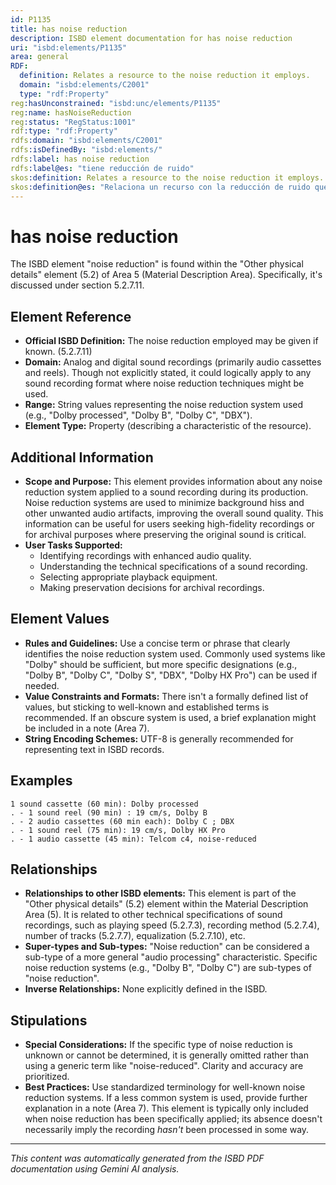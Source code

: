```yaml
---
id: P1135
title: has noise reduction
description: ISBD element documentation for has noise reduction
uri: "isbd:elements/P1135"
area: general
RDF:
  definition: Relates a resource to the noise reduction it employs.
  domain: "isbd:elements/C2001"
  type: "rdf:Property"
reg:hasUnconstrained: "isbd:unc/elements/P1135"
reg:name: hasNoiseReduction
reg:status: "RegStatus:1001"
rdf:type: "rdf:Property"
rdfs:domain: "isbd:elements/C2001"
rdfs:isDefinedBy: "isbd:elements/"
rdfs:label: has noise reduction
rdfs:label@es: "tiene reducción de ruido"
skos:definition: Relates a resource to the noise reduction it employs.
skos:definition@es: "Relaciona un recurso con la reducción de ruido que emplea."
---
```

# has noise reduction

The ISBD element "noise reduction" is found within the "Other physical details" element (5.2) of Area 5 (Material Description Area).  Specifically, it's discussed under section 5.2.7.11.

## Element Reference

- **Official ISBD Definition:**  The noise reduction employed may be given if known. (5.2.7.11)
- **Domain:** Analog and digital sound recordings (primarily audio cassettes and reels). Though not explicitly stated, it could logically apply to any sound recording format where noise reduction techniques might be used.
- **Range:** String values representing the noise reduction system used (e.g., "Dolby processed", "Dolby B", "Dolby C", "DBX").
- **Element Type:** Property (describing a characteristic of the resource).

## Additional Information

- **Scope and Purpose:**  This element provides information about any noise reduction system applied to a sound recording during its production. Noise reduction systems are used to minimize background hiss and other unwanted audio artifacts, improving the overall sound quality. This information can be useful for users seeking high-fidelity recordings or for archival purposes where preserving the original sound is critical.
- **User Tasks Supported:**
    - Identifying recordings with enhanced audio quality.
    - Understanding the technical specifications of a sound recording.
    - Selecting appropriate playback equipment.
    - Making preservation decisions for archival recordings.

## Element Values

- **Rules and Guidelines:** Use a concise term or phrase that clearly identifies the noise reduction system used.  Commonly used systems like "Dolby" should be sufficient, but more specific designations (e.g., "Dolby B", "Dolby C", "Dolby S", "DBX", "Dolby HX Pro") can be used if needed.
- **Value Constraints and Formats:** There isn't a formally defined list of values, but sticking to well-known and established terms is recommended. If an obscure system is used, a brief explanation might be included in a note (Area 7).
- **String Encoding Schemes:**  UTF-8 is generally recommended for representing text in ISBD records.

## Examples

```
1 sound cassette (60 min): Dolby processed
. - 1 sound reel (90 min) : 19 cm/s, Dolby B
. - 2 audio cassettes (60 min each): Dolby C ; DBX
. - 1 sound reel (75 min): 19 cm/s, Dolby HX Pro
. - 1 audio cassette (45 min): Telcom c4, noise-reduced
```

## Relationships

- **Relationships to other ISBD elements:** This element is part of the "Other physical details" (5.2) element within the Material Description Area (5). It is related to other technical specifications of sound recordings, such as playing speed (5.2.7.3), recording method (5.2.7.4), number of tracks (5.2.7.7), equalization (5.2.7.10), etc.
- **Super-types and Sub-types:**  "Noise reduction" can be considered a sub-type of a more general "audio processing" characteristic. Specific noise reduction systems (e.g., "Dolby B", "Dolby C") are sub-types of "noise reduction".
- **Inverse Relationships:** None explicitly defined in the ISBD.


## Stipulations

- **Special Considerations:** If the specific type of noise reduction is unknown or cannot be determined, it is generally omitted rather than using a generic term like "noise-reduced".  Clarity and accuracy are prioritized.
- **Best Practices:** Use standardized terminology for well-known noise reduction systems.  If a less common system is used, provide further explanation in a note (Area 7). This element is typically only included when noise reduction has been specifically applied; its absence doesn't necessarily imply the recording *hasn't* been processed in some way.


---

*This content was automatically generated from the ISBD PDF documentation using Gemini AI analysis.*

